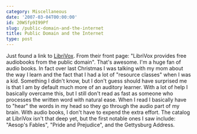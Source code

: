 ```yaml
---
category: Miscellaneous
date: '2007-03-04T00:00:00'
id: 20WSfp9I99Pf
slug: /public-domain-and-the-internet
title: Public Domain and the Internet
type: post
---
```


Just found a link to [LibriVox](http://librivox.org/). From their
front page: "LibriVox provides free audiobooks from the public
domain". That's awesome. I'm a huge fan of audio books. In fact
over last Christmas I was talking with my mom about the way I learn
and the fact that I had a lot of "resource classes" when I was a
kid. Something I didn't know, but I don't guess should have
surprised me is that I am by default much more of an auditory
learner. With a lot of help I basically overcame this, but I still
don't read as fast as someone who processes the written word with
natural ease. When I read I basically have to "hear" the words in
my head so they go through the audio part of my brain. With audio
books, I don't have to expend the extra effort. The catalog at
LibriVox isn't that deep yet, but the first notable ones I saw
include: "Aesop's Fables", "Pride and Prejudice", and the
Gettysburg Address.